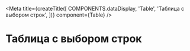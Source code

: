 
<Meta
  title={createTitle([
    COMPONENTS.dataDisplay,
    'Table',
    'Таблица с выбором строк',
  ])}
  component={Table}
/>

# Таблица с выбором строк

<Canvas withSource="none">
  <SelectionStory />
</Canvas>

<Source language="tsx" code={RawSelectionStory} />
